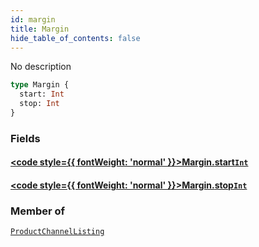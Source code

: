 ```yaml
---
id: margin
title: Margin
hide_table_of_contents: false
---
```








No description

```graphql
type Margin {
  start: Int
  stop: Int
}
```


### Fields

#### [<code style={{ fontWeight: 'normal' }}>Margin.<b>start</b></code>](#)<Bullet />[`Int`](../../../developer/api-reference/scalars/int) <Badge class="secondary" text="scalar"/>
> 
> 

#### [<code style={{ fontWeight: 'normal' }}>Margin.<b>stop</b></code>](#)<Bullet />[`Int`](../../../developer/api-reference/scalars/int) <Badge class="secondary" text="scalar"/>
> 
> 



### Member of

[`ProductChannelListing`](../../../developer/api-reference/objects/product-channel-listing)  <Badge class="secondary" text="object"/>



